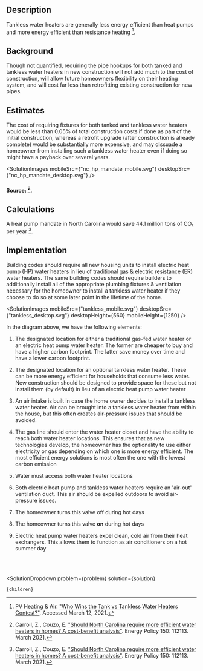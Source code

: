 


## Description
Tankless water heaters are generally less energy efficient than heat pumps and more energy efficient than resistance heating [^"15"].

## Background
Though not quantified, requiring the pipe hookups for both tanked and tankless water heaters in new construction will not add much to the cost of construction, will allow future homeowners flexibility on their heating system, and will cost far less than retrofitting existing construction for new pipes.

## Estimates
The cost of requiring fixtures for both tanked and tankless water heaters would be less than 0.05% of total construction costs if done as part of the initial construction, whereas a retrofit upgrade (after construction is already complete) would be substantially more expensive, and may dissuade a homeowner from installing such a tankless water heater even if doing so might have a payback over several years.

<SolutionImages 
  mobileSrc={"nc_hp_mandate_mobile.svg"}
  desktopSrc={"nc_hp_mandate_desktop.svg"}
/>

#### Source: [^"5"].

## Calculations
A heat pump mandate in North Carolina would save 44.1 million tons of CO₂ per year [^"5"].

## Implementation
Building codes should require all new housing units to install electric heat pump (HP) water heaters in lieu of traditional gas & electric resistance (ER) water heaters.  The same building codes should require builders to additionally install all of the appropriate plumbing fixtures & ventilation necessary for the homeowner to install a tankless water heater if they choose to do so at some later point in the lifetime of the home.

<SolutionImages 
  mobileSrc={"tankless_mobile.svg"}
  desktopSrc={"tankless_desktop.svg"}
  desktopHeight={560}
  mobileHeight={1250}
/>

In the diagram above, we have the following elements:
1. The designated location for either a traditional gas-fed water heater or an electric heat pump water heater.  The former are cheaper to buy and have a higher carbon footprint.  The latter save money over time and have a lower carbon footprint.

2. The designated location for an optional tankless water heater.  These can be more energy efficient for households that consume less water.  New construction should be designed to provide space for these but not install them (by default) in lieu of an electric heat pump water heater

3. An air intake is built in case the home owner decides to install a tankless water heater.  Air can be brought into a tankless water heater from within the house, but this often creates air-pressure issues that should be avoided.

4. The gas line should enter the water heater closet and have the ability to reach both water heater locations.  This ensures that as new technologies develop, the homeowner has the optionality to use either electricity or gas depending on which one is more energy efficient.  The most efficient energy solutions is most often the one with the lowest carbon emission

5. Water must access both water heater locations

6.  Both electric heat pump and tankless water heaters require an 'air-out' ventilation duct. This air should be expelled outdoors to avoid air-pressure issues.

7. The homeowner turns this valve off during hot days

8. The homeowner turns this valve **on** during hot days
9. Electric heat pump water heaters expel clean, cold air from their heat exchangers.  This allows them to function as air conditioners on a hot summer day 

<br></br>

[^"5"]: Carroll, Z., Couzo, E. ["Should North Carolina require more efficient water heaters in homes? A cost-benefit analysis"](https://www.sciencedirect.com/science/article/abs/pii/S0301421520308247). Energy Policy 150: 112113. March 2021.

[^"15"]: PV Heating & Air. ["Who Wins the Tank vs Tankless Water Heaters Contest?"](https://www.pvhvac.com/blog/tank-vs-tankless-water-heaters). Accessed March 12, 2021.

  <SolutionDropdown 
    problem={problem} 
    solution={solution}
  >
    {children}
  </SolutionDropdown>